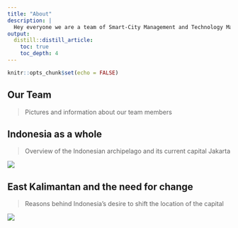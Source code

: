 ```yaml
---
title: "About"
description: |
  Hey everyone we are a team of Smart-City Management and Technology Majors from Singapore Management University! This website documents our journey through developing a report and proposing recommendations for Indonesia's New National Capital Development Plan. Hope you enjoy!
output: 
  distill::distill_article:
    toc: true
    toc_depth: 4
---
```


```r
knitr::opts_chunk$set(echo = FALSE)
```

## Our Team

> Pictures and information about our team members

## Indonesia as a whole

> Overview of the Indonesian archipelago and its current capital Jakarta

![](img/indonesia.png)

## East Kalimantan and the need for change

> Reasons behind Indonesia's desire to shift the location of the capital

![](img/east_kalimantan.jpg)




